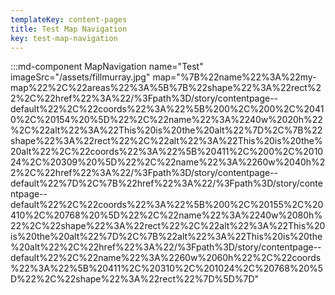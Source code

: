 ```yaml
---
templateKey: content-pages
title: Test Map Navigation
key: test-map-navigation
---
```

:::md-component MapNavigation name="Test" imageSrc="/assets/fillmurray.jpg" map="%7B%22name%22%3A%22my-map%22%2C%22areas%22%3A%5B%7B%22shape%22%3A%22rect%22%2C%22href%22%3A%22/%3Fpath%3D/story/contentpage--default%22%2C%22coords%22%3A%22%5B%200%2C%200%2C%20410%2C%20154%20%5D%22%2C%22name%22%3A%2240w%2020h%22%2C%22alt%22%3A%22This%20is%20the%20alt%22%7D%2C%7B%22shape%22%3A%22rect%22%2C%22alt%22%3A%22This%20is%20the%20alt%22%2C%22coords%22%3A%22%5B%20411%2C%200%2C%201024%2C%20309%20%5D%22%2C%22name%22%3A%2260w%2040h%22%2C%22href%22%3A%22/%3Fpath%3D/story/contentpage--default%22%7D%2C%7B%22href%22%3A%22/%3Fpath%3D/story/contentpage--default%22%2C%22coords%22%3A%22%5B%200%2C%20155%2C%20410%2C%20768%20%5D%22%2C%22name%22%3A%2240w%2080h%22%2C%22shape%22%3A%22rect%22%2C%22alt%22%3A%22This%20is%20the%20alt%22%7D%2C%7B%22alt%22%3A%22This%20is%20the%20alt%22%2C%22href%22%3A%22/%3Fpath%3D/story/contentpage--default%22%2C%22name%22%3A%2260w%2060h%22%2C%22coords%22%3A%22%5B%20411%2C%20310%2C%201024%2C%20768%20%5D%22%2C%22shape%22%3A%22rect%22%7D%5D%7D"
